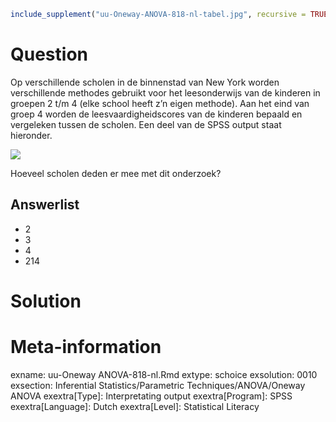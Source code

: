 ```r
include_supplement("uu-Oneway-ANOVA-818-nl-tabel.jpg", recursive = TRUE)
```



Question
========
  
Op verschillende scholen in de binnenstad van New York worden verschillende methodes gebruikt voor het leesonderwijs van de kinderen in groepen 2 t/m 4 (elke school heeft z’n eigen methode). Aan het eind van groep 4 worden de leesvaardigheidscores van de kinderen bepaald en vergeleken tussen de scholen. Een deel van de SPSS output staat hieronder. 

![](uu-Oneway-ANOVA-818-nl-tabel.jpg)

Hoeveel scholen deden er mee met dit onderzoek?
  
Answerlist
----------
* 2
* 3
* 4
* 214

Solution
========
  


Meta-information
================
exname: uu-Oneway ANOVA-818-nl.Rmd
extype: schoice
exsolution: 0010
exsection: Inferential Statistics/Parametric Techniques/ANOVA/Oneway ANOVA
exextra[Type]: Interpretating output
exextra[Program]: SPSS
exextra[Language]: Dutch
exextra[Level]: Statistical Literacy
